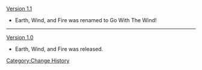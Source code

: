 [[Version 1.1]]
* Earth, Wind, and Fire was renamed to Go With The Wind!
----
[[Version 1.0]]
* Earth, Wind, and Fire was released.
<noinclude>[[Category:Change History]]</noinclude>